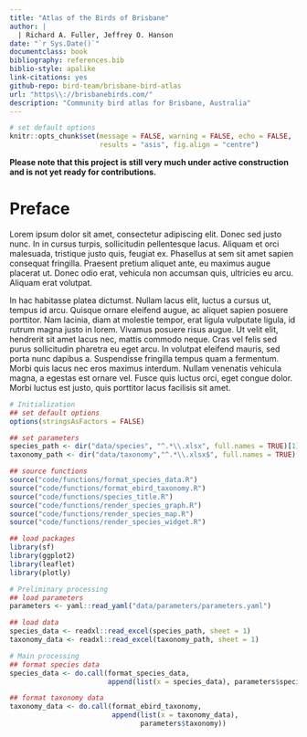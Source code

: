 ```yaml
---
title: "Atlas of the Birds of Brisbane"
author: |
  | Richard A. Fuller, Jeffrey O. Hanson
date: "`r Sys.Date()`"
documentclass: book
bibliography: references.bib
biblio-style: apalike
link-citations: yes
github-repo: bird-team/brisbane-bird-atlas
url: "https\\://brisbanebirds.com/"
description: "Community bird atlas for Brisbane, Australia"
---
```


```r
# set default options
knitr::opts_chunk$set(message = FALSE, warning = FALSE, echo = FALSE,
                      results = "asis", fig.align = "centre")
```

**Please note that this project is still very much under active construction and is not yet ready for contributions.**

# Preface

Lorem ipsum dolor sit amet, consectetur adipiscing elit. Donec sed justo nunc. In in cursus turpis, sollicitudin pellentesque lacus. Aliquam et orci malesuada, tristique justo quis, feugiat ex. Phasellus at sem sit amet sapien consequat fringilla. Praesent pretium aliquet ante, eu maximus augue placerat ut. Donec odio erat, vehicula non accumsan quis, ultricies eu arcu. Aliquam erat volutpat.

In hac habitasse platea dictumst. Nullam lacus elit, luctus a cursus ut, tempus id arcu. Quisque ornare eleifend augue, ac aliquet sapien posuere porttitor. Nam lacinia, diam at molestie tempor, erat ligula vulputate ligula, id rutrum magna justo in lorem. Vivamus posuere risus augue. Ut velit elit, hendrerit sit amet lacus nec, mattis commodo neque. Cras vel felis sed purus sollicitudin pharetra eu eget arcu. In volutpat eleifend mauris, sed porta nunc dapibus a. Suspendisse fringilla tempus quam a fermentum. Morbi quis lacus nec eros maximus interdum. Nullam venenatis vehicula magna, a egestas est ornare vel. Fusce quis luctus orci, eget congue dolor. Morbi luctus est justo, quis porttitor lacus facilisis sit amet.

```r
# Initialization
## set default options
options(stringsAsFactors = FALSE)

## set parameters
species_path <- dir("data/species", "^.*\\.xlsx", full.names = TRUE)[1]
taxonomy_path <- dir("data/taxonomy","^.*\\.xlsx$", full.names = TRUE)[1]

## source functions
source("code/functions/format_species_data.R")
source("code/functions/format_ebird_taxonomy.R")
source("code/functions/species_title.R")
source("code/functions/render_species_graph.R")
source("code/functions/render_species_map.R")
source("code/functions/render_species_widget.R")

## load packages
library(sf)
library(ggplot2)
library(leaflet)
library(plotly)

# Preliminary processing
## load parameters
parameters <- yaml::read_yaml("data/parameters/parameters.yaml")

## load data
species_data <- readxl::read_excel(species_path, sheet = 1)
taxonomy_data <- readxl::read_excel(taxonomy_path, sheet = 1)

# Main processing
## format species data
species_data <- do.call(format_species_data,
                        append(list(x = species_data), parameters$species))

## format taxonomy data
taxonomy_data <- do.call(format_ebird_taxonomy,
                         append(list(x = taxonomy_data),
                                parameters$taxonomy))
```
